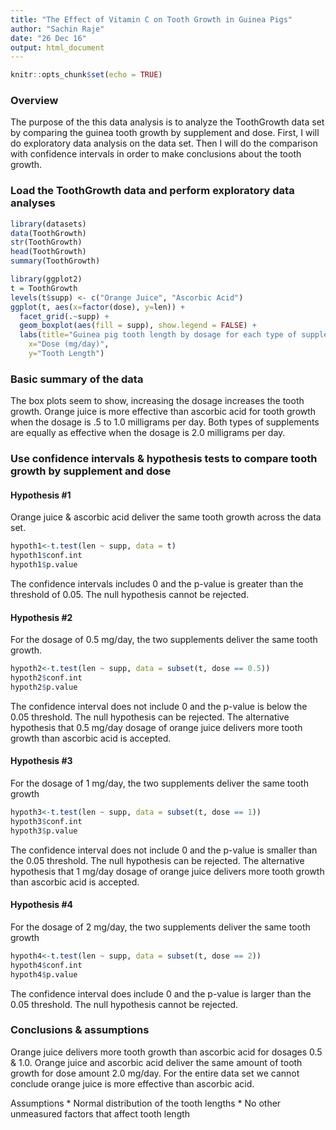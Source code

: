 ```yaml
---
title: "The Effect of Vitamin C on Tooth Growth in Guinea Pigs"
author: "Sachin Raje"
date: "26 Dec 16"
output: html_document
---
```


```r
knitr::opts_chunk$set(echo = TRUE)
```

### Overview
The purpose of the this data analysis is to analyze the ToothGrowth data set by comparing the guinea tooth growth by supplement and dose. First, I will do exploratory data analysis on the data set. Then I will do the comparison with confidence intervals in order to make conclusions about the tooth growth.

### Load the ToothGrowth data and perform exploratory data analyses
```r
library(datasets)
data(ToothGrowth)
str(ToothGrowth)
head(ToothGrowth)
summary(ToothGrowth)
```

```r
library(ggplot2)
t = ToothGrowth
levels(t$supp) <- c("Orange Juice", "Ascorbic Acid")
ggplot(t, aes(x=factor(dose), y=len)) + 
  facet_grid(.~supp) +
  geom_boxplot(aes(fill = supp), show.legend = FALSE) +
  labs(title="Guinea pig tooth length by dosage for each type of supplement", 
    x="Dose (mg/day)",
    y="Tooth Length")
```

### Basic summary of the data
The box plots seem to show, increasing the dosage increases the tooth growth. Orange juice is more effective than ascorbic acid for tooth growth when the dosage is .5 to 1.0 milligrams per day. Both types of supplements are equally as effective when the dosage is 2.0 milligrams per day.

### Use confidence intervals & hypothesis tests to compare tooth growth by supplement and dose
#### Hypothesis #1
Orange juice & ascorbic acid deliver the same tooth growth across the data set.
```r
hypoth1<-t.test(len ~ supp, data = t)
hypoth1$conf.int
hypoth1$p.value
```
The confidence intervals includes 0 and the p-value is greater than the 
threshold of 0.05.  The null hypothesis cannot be rejected.

#### Hypothesis #2
For the dosage of 0.5 mg/day, the two supplements deliver the same tooth growth.
```r
hypoth2<-t.test(len ~ supp, data = subset(t, dose == 0.5))
hypoth2$conf.int
hypoth2$p.value
```
The confidence interval does not include 0 and the p-value is below the 0.05  threshold. The null hypothesis can be rejected. The alternative hypothesis that 0.5 mg/day dosage of orange juice delivers more tooth growth than ascorbic 
acid is accepted.

#### Hypothesis #3
For the dosage of 1 mg/day, the two supplements deliver the same tooth growth
```r
hypoth3<-t.test(len ~ supp, data = subset(t, dose == 1))
hypoth3$conf.int
hypoth3$p.value
```
The confidence interval does not include 0 and the p-value is smaller than the 0.05 threshold. The null hypothesis can be rejected. The alternative hypothesis that 1 mg/day dosage of orange juice delivers more tooth growth than ascorbic 
acid is accepted.

#### Hypothesis #4
For the dosage of 2 mg/day, the two supplements deliver the same tooth growth
```r
hypoth4<-t.test(len ~ supp, data = subset(t, dose == 2))
hypoth4$conf.int
hypoth4$p.value
```
The confidence interval does include 0 and the p-value is larger than the 0.05 threshold. The null hypothesis cannot be rejected.

### Conclusions & assumptions
Orange juice delivers more tooth growth than ascorbic acid for dosages 0.5 & 1.0. Orange juice and ascorbic acid deliver the same amount of tooth growth for dose amount 2.0 mg/day.  For the entire data set we cannot conclude orange juice is more effective than ascorbic acid.

Assumptions
* Normal distribution of the tooth lengths
* No other unmeasured factors that affect tooth length
